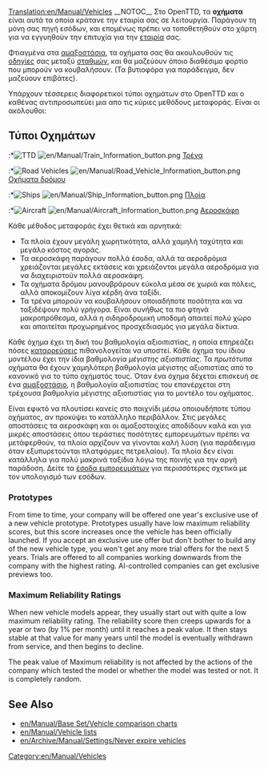 [[Translation:en/Manual/Vehicles]]
{{en/Translation|origin= en/Manual/Vehicles
|from  = en
|to    = el
|Percentage = 60
}}{{en/-}}{{el/Manual/Πίνακας περιεχομένων}}
__NOTOC__
Στο OpenTTD, τα '''οχήματα''' είναι αυτά τα οποία κράτανε την εταιρία σας σε λειτουργία. Παράγουν τη μόνη σας πηγή εσόδων, και επομένως πρέπει να τοποθετηθούν στο χάρτη για να εγγυηθούν την επιτυχία για την [[el/Εταιρία|εταιρία]] σας.

Φτιαγμένα στα [[el/Αμαξοστάσια|αμαξοστάσια]], τα οχήματα σας θα ακουλουθούν τις [[el/Οδηγίες|οδηγίες]] σας μεταξύ [[el/Σταθμοί|σταθμών]], και θα μαζεύουν όποιο διαθέσιμο φορτίο που μπορούν να κουβαλήσουν. (Τα βυτιοφόρα για παράδειγμα, δεν μαζεύουν επιβάτες).

Υπάρχουν τέσσερεις διαφορετικοί τύποι οχημάτων στο OpenTTD και ο καθένας αντιπροσωπεύει μια απο τις κύριες μεθόδους μεταφοράς. Είναι οι ακόλουθοι:

== Τύποι Οχημάτων==
:*[[File:en/Manual/Manual html m16a497ce.png|TTD]] [[File:en/Manual/Train Information button.png]] [[el/Τρένα|Τρένα]]
:*[[File:en/Manual/Manual html m3518e48c.png|Road Vehicles]] [[File:en/Manual/Road Vehicle Information button.png]] [[el/Οχήματα δρόμου|Οχήματα δρόμου]]
:*[[File:en/Manual/Manual html 53123a33.png|Ships]] [[File:en/Manual/Ship Information button.png]] [[el/Manual/Πλοία|Πλοία]]
:*[[File:en/Manual/Manual html 442702e6.png|Aircraft]] [[File:en/Manual/Aircraft Information button.png]] [[el/Αεροσκάφη|Αεροσκάφη]]

Κάθε μέθοδος μεταφοράς έχει θετικά και αρνητικά:
*Τα πλοία έχουν μεγάλη χωρητικότητα, αλλά χαμηλή ταχύτητα και μεγάλο κόστος αγοράς.
*Τα αεροσκάφη παράγουν πολλά έσοδα, αλλά τα αεροδρόμια χρειάζονται μεγάλες εκτάσεις και χρειάζονται μεγάλα αεροδρόμια για να διαχειριστούν πολλά αεροσκάφη.
*Τα οχήματα δρόμου μανουβράρουν εύκολα μέσα σε χωριά και πόλεις, αλλά αποκομίζουν λίγα κέρδη άνα ταξίδι.
*Τα τρένα μπορούν να κουβαλήσουν οποιαδήποτε ποσότητα και να ταξιδέψουν πολύ γρήγορα. Είναι συνήθως τα πιο φτηνά μακροπρόθεσμα, αλλά η σιδηροδρομική υποδομή απαιτεί πολύ χώρο και απαιτείται προχωρημένος προσχεδιασμός για μεγάλα δίκτυα. 

Κάθε όχημα έχει τη δική του βαθμολογία αξιοιπιστίας, η οποία επηρεάζει πόσες [[el/Καταρρεύσεις|καταρρεύσεις]] πιθανολογείται να υποστεί. Κάθε όχημα του ίδιου μοντέλου έχει την ίδια βαθμολογία ''μέγιστης αξιοπιστίας''. Τα ''πρωτότυπα'' οχήματα θα έχουν χαμηλότερη βαθμολογία μέγιστης αξιοπιστίας από το κανονικό για το τύπο οχήματός τους. Όταν ένα όχημα δέχεται επισκευή σε ένα [[el/Αμαξοστάσιο|αμαξοστάσιο]], η βαθμολογία αξιοπιστίας του επανέρχεται στη τρέχουσα βαθμολγία μέγιστης αξιοπιστίας για το μοντέλο του οχήματος.

Είναι εφικτό να πλουτίσει κανείς στο παιχνίδι μέσω οποιουδήποτε τύπου οχήματος, αν προκύψει το κατάλληλο περιβάλλον. Στις μεγάλες αποστάσεις τα αεροσκάφη και οι αμαξοστοιχίες αποδίδουν καλά και για μικρές αποστάσεις όπου τεράστιες ποσότητες εμπορευμάτων πρέπει να μετάφερθούν, τα πλοία αρχίζουν να γίνονται καλή λύση (για παράδειγμα όταν εξυπυρετούνται πλατφόρμες πετρελαίου). Τα πλοία δεν είναι κατάλληλα για πολύ μακρινά ταξίδια λόγω της ποινής για την αργή παράδοση. Δείτε τα [[el/Έσοδα εμπορευμάτων|έσοδα εμπορευμάτων]] για περισσότερες σχετικά με τον υπολογισμό των εσόδων.

=== Prototypes ===

From time to time, your company will be offered one year's exclusive use of a new vehicle prototype. Prototypes usually have low maximum reliability scores, but this score increases once the vehicle has been officially launched. If you accept an exclusive use offer but don't bother to build any of the new vehicle type, you won't get any more trial offers for the next 5 years. Trials are offered to all companies working downwards from the company with the highest rating. AI-controlled companies can get exclusive previews too.

=== Maximum Reliability Ratings ===

When new vehicle models appear, they usually start out with quite a low maximum reliability rating. The reliability score then creeps upwards for a year or two (by 1% per month) until it reaches a peak value. It then stays stable at that value for many years until the model is eventually withdrawn from service, and then begins to decline.

The peak value of Maximum reliability is not affected by the actions of the company which tested the model or whether the model was tested or not. It is completely random.

==See Also==
*[[en/Manual/Base Set/Vehicle comparison charts]]
*[[en/Manual/Vehicle lists]]
*[[en/Archive/Manual/Settings/Never expire vehicles]]
[[Category:en/Manual/Vehicles]]